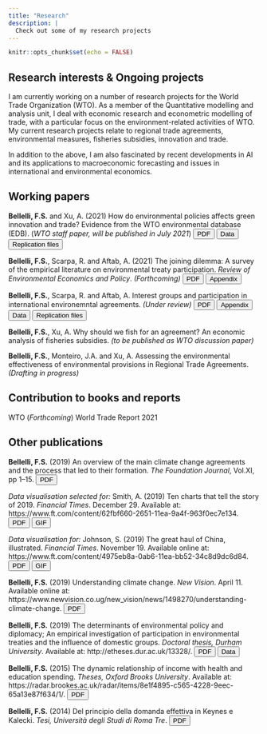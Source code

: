 ```yaml
---
title: "Research"
description: |
  Check out some of my research projects
---
```



```r
knitr::opts_chunk$set(echo = FALSE)
```

## Research interests & Ongoing projects

I am currently working on a number of research projects for the World Trade Organization (WTO). As a member of the Quantitative modelling and analysis unit, I deal with economic research and econometric modelling of trade, with a particular focus on the environment-related activities of WTO. My current research projects relate to regional trade agreements, environmental measures, fisheries subsidies, innovation and trade. 

In addition to the above, I am also fascinated by recent developments in AI and its applications to macroeconomic forecasting and issues in international and environmental economics.




## Working papers

**Bellelli, F.S.** and Xu, A. (2021) How do environmental policies affects green innovation and trade? Evidence from the WTO environmental database (EDB). (*WTO staff paper, will be published in July 2021*)
<a href="papers/EDB_paper_draft.pdf"><button>PDF</button></a>
<a href="edb-data.html"><button>Data</button></a>
<a href="https://drive.google.com/file/d/1sbHv8yDAyec4_CG1PPOh_RNbqLRqPNZb/view?usp=sharing"><button>Replication files</button></a>

**Bellelli, F.S.**, Scarpa, R. and Aftab, A. (2021) The joining dilemma: A survey of the empirical literature on environmental treaty participation. *Review of Environmental Economics and Policy*. *(Forthcoming)*
<a href="papers/Survey_of_empirical_ratification_literature.pdf"><button>PDF</button></a>
<a href="papers/Survey_of_empirical_ratification_literature_appendix.pdf"><button>Appendix</button></a>

**Bellelli, F.S.**, Scarpa, R. and Aftab, A. Interest groups and participation in international environemntal agreements. *(Under review)*
<a href="papers/Ratification_paper.pdf"><button>PDF</button></a>
<a href="papers/ratification paper appendix.zip"><button>Appendix</button></a>
<a href="ratification-data.html"><button>Data</button></a>
<a href="https://drive.google.com/file/d/1b_4h66745Hk7M_SR5JPXaB8ViJ-GMRRH/view?usp=sharing"><button>Replication files</button></a>


**Bellelli, F.S.**, Xu, A. Why should we fish for an agreement? An economic analysis of fisheries subsidies. *(to be published as WTO discussion paper)*

**Bellelli, F.S.**, Monteiro, J.A. and Xu, A. Assessing the environmental effectiveness of environmental provisions in Regional Trade Agreements. *(Drafting in progress)*


## Contribution to books and reports

WTO (*Forthcoming*) World Trade Report 2021



## Other publications

**Bellelli, F.S.** (2019) An overview of the main climate change agreements and the process that led to their formation. *The Foundation Journal*, Vol.XI, pp 1–15.
<a href="papers/articolo foundation published.pdf"><button>PDF</button></a>

*Data visualisation selected for:* Smith, A. (2019) Ten charts that tell the story of 2019. *Financial Times*. December 29. Available at: https://www.ft.com/content/62fbf660-2651-11ea-9a4f-963f0ec7e134.
<a href="papers/The great haul of China.pdf"><button>PDF</button></a>
<a href="papers/map pictet.gif"><button>GIF</button></a>

*Data visualisation for:* Johnson, S. (2019) The great haul of China, illustrated. *Financial Times*. November 19. Available online at: https://www.ft.com/content/4975eb8a-0ab6-11ea-bb52-34c8d9dc6d84.
<a href="papers/Ten charts that tell the story of 2019.pdf"><button>PDF</button></a>
<a href="papers/map pictet.gif"><button>GIF</button></a>

**Bellelli, F.S.** (2019) Understanding climate change. *New Vision*. April 11. Available online at: https://www.newvision.co.ug/new_vision/news/1498270/understanding-climate-change.
<a href="papers/climate change article new vision.pdf"><button>PDF</button></a>

**Bellelli, F.S.** (2019) The determinants of environmental policy and diplomacy; An empirical investigation of participation in environmental treaties and the influence of domestic groups. *Doctoral thesis, Durham University*. Available at: http://etheses.dur.ac.uk/13328/. 
<a href="papers/PhD thesis - Francesco S Bellelli.pdf"><button>PDF</button></a>
<a href="ratification-data.html"><button>Data</button></a>

**Bellelli, F.S.** (2015) The dynamic relationship of income with health and education spending. *Theses, Oxford Brooks University*. Available at: https://radar.brookes.ac.uk/radar/items/8e1f4895-c565-4228-9eec-65a13e87f634/1/.
<a href="papers/Tesi di laurea magistrale.pdf"><button>PDF</button></a>

**Bellelli, F.S.** (2014) Del principio della domanda effettiva in Keynes e Kalecki. *Tesi, Università degli Studi di Roma Tre*. 
<a href="papers/Tesi di laurea triennale.pdf"><button>PDF</button></a>


